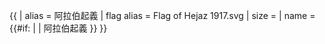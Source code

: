 {{ {{{1<noinclude>|country showdata</noinclude>}}}
| alias = 阿拉伯起義
| flag alias = Flag of Hejaz 1917.svg
| size = {{{size|}}}
| name = {{#if: {{{name|}}} | {{{name|}}} | 阿拉伯起義 }}
}}<noinclude>
</noinclude>